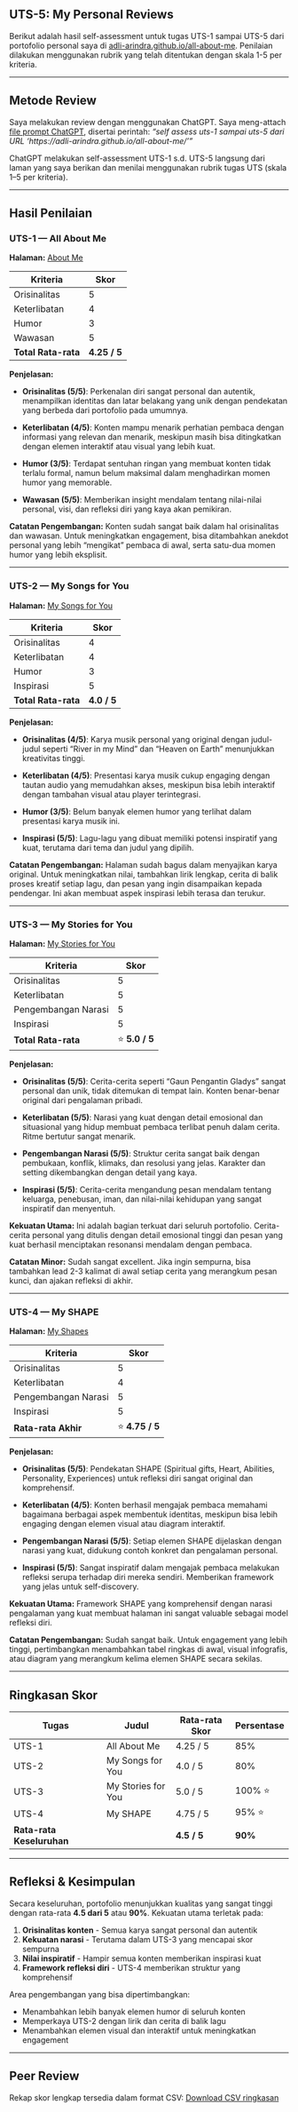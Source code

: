## UTS-5: My Personal Reviews

Berikut adalah hasil self-assessment untuk tugas UTS-1 sampai UTS-5 dari portofolio personal saya di [adli-arindra.github.io/all-about-me](https://adli-arindra.github.io/all-about-me/). Penilaian dilakukan menggunakan rubrik yang telah ditentukan dengan skala 1-5 per kriteria.

---

## Metode Review

Saya melakukan review dengan menggunakan ChatGPT. Saya meng-attach [file prompt ChatGPT](skor_uts.pdf), disertai perintah: *"self assess uts-1 sampai uts-5 dari URL 'https://adli-arindra.github.io/all-about-me/'"*

ChatGPT melakukan self-assessment UTS-1 s.d. UTS-5 langsung dari laman yang saya berikan dan menilai menggunakan rubrik tugas UTS (skala 1–5 per kriteria).

---

## Hasil Penilaian

### UTS-1 — All About Me

**Halaman:** [About Me](https://adli-arindra.github.io/all-about-me/)

| Kriteria            | Skor         |
| ------------------- | ------------ |
| Orisinalitas        | 5            |
| Keterlibatan        | 4            |
| Humor               | 3            |
| Wawasan             | 5            |
| **Total Rata-rata** | **4.25 / 5** |

**Penjelasan:**

- **Orisinalitas (5/5)**: Perkenalan diri sangat personal dan autentik, menampilkan identitas dan latar belakang yang unik dengan pendekatan yang berbeda dari portofolio pada umumnya.

- **Keterlibatan (4/5)**: Konten mampu menarik perhatian pembaca dengan informasi yang relevan dan menarik, meskipun masih bisa ditingkatkan dengan elemen interaktif atau visual yang lebih kuat.

- **Humor (3/5)**: Terdapat sentuhan ringan yang membuat konten tidak terlalu formal, namun belum maksimal dalam menghadirkan momen humor yang memorable.

- **Wawasan (5/5)**: Memberikan insight mendalam tentang nilai-nilai personal, visi, dan refleksi diri yang kaya akan pemikiran.

**Catatan Pengembangan:** Konten sudah sangat baik dalam hal orisinalitas dan wawasan. Untuk meningkatkan engagement, bisa ditambahkan anekdot personal yang lebih "mengikat" pembaca di awal, serta satu-dua momen humor yang lebih eksplisit.

---

### UTS-2 — My Songs for You

**Halaman:** [My Songs for You](https://adli-arindra.github.io/all-about-me/My_Song_for_You/index.html)

| Kriteria            | Skor        |
| ------------------- | ----------- |
| Orisinalitas        | 4           |
| Keterlibatan        | 4           |
| Humor               | 3           |
| Inspirasi           | 5           |
| **Total Rata-rata** | **4.0 / 5** |

**Penjelasan:**

- **Orisinalitas (4/5)**: Karya musik personal yang original dengan judul-judul seperti "River in my Mind" dan "Heaven on Earth" menunjukkan kreativitas tinggi.

- **Keterlibatan (4/5)**: Presentasi karya musik cukup engaging dengan tautan audio yang memudahkan akses, meskipun bisa lebih interaktif dengan tambahan visual atau player terintegrasi.

- **Humor (3/5)**: Belum banyak elemen humor yang terlihat dalam presentasi karya musik ini.

- **Inspirasi (5/5)**: Lagu-lagu yang dibuat memiliki potensi inspiratif yang kuat, terutama dari tema dan judul yang dipilih.

**Catatan Pengembangan:** Halaman sudah bagus dalam menyajikan karya original. Untuk meningkatkan nilai, tambahkan lirik lengkap, cerita di balik proses kreatif setiap lagu, dan pesan yang ingin disampaikan kepada pendengar. Ini akan membuat aspek inspirasi lebih terasa dan terukur.

---

### UTS-3 — My Stories for You

**Halaman:** [My Stories for You](https://adli-arindra.github.io/all-about-me/My_Stories_for_You/index.html)

| Kriteria            | Skor          |
| ------------------- | ------------- |
| Orisinalitas        | 5             |
| Keterlibatan        | 5             |
| Pengembangan Narasi | 5             |
| Inspirasi           | 5             |
| **Total Rata-rata** | ⭐ **5.0 / 5** |

**Penjelasan:**

- **Orisinalitas (5/5)**: Cerita-cerita seperti "Gaun Pengantin Gladys" sangat personal dan unik, tidak ditemukan di tempat lain. Konten benar-benar original dari pengalaman pribadi.

- **Keterlibatan (5/5)**: Narasi yang kuat dengan detail emosional dan situasional yang hidup membuat pembaca terlibat penuh dalam cerita. Ritme bertutur sangat menarik.

- **Pengembangan Narasi (5/5)**: Struktur cerita sangat baik dengan pembukaan, konflik, klimaks, dan resolusi yang jelas. Karakter dan setting dikembangkan dengan detail yang kaya.

- **Inspirasi (5/5)**: Cerita-cerita mengandung pesan mendalam tentang keluarga, penebusan, iman, dan nilai-nilai kehidupan yang sangat inspiratif dan menyentuh.

**Kekuatan Utama:** Ini adalah bagian terkuat dari seluruh portofolio. Cerita-cerita personal yang ditulis dengan detail emosional tinggi dan pesan yang kuat berhasil menciptakan resonansi mendalam dengan pembaca.

**Catatan Minor:** Sudah sangat excellent. Jika ingin sempurna, bisa tambahkan lead 2-3 kalimat di awal setiap cerita yang merangkum pesan kunci, dan ajakan refleksi di akhir.

---

### UTS-4 — My SHAPE

**Halaman:** [My Shapes](https://adli-arindra.github.io/all-about-me/My_Shapes/index.html)

| Kriteria            | Skor           |
| ------------------- | -------------- |
| Orisinalitas        | 5              |
| Keterlibatan        | 4              |
| Pengembangan Narasi | 5              |
| Inspirasi           | 5              |
| **Rata-rata Akhir** | ⭐ **4.75 / 5** |

**Penjelasan:**

- **Orisinalitas (5/5)**: Pendekatan SHAPE (Spiritual gifts, Heart, Abilities, Personality, Experiences) untuk refleksi diri sangat original dan komprehensif.

- **Keterlibatan (4/5)**: Konten berhasil mengajak pembaca memahami bagaimana berbagai aspek membentuk identitas, meskipun bisa lebih engaging dengan elemen visual atau diagram interaktif.

- **Pengembangan Narasi (5/5)**: Setiap elemen SHAPE dijelaskan dengan narasi yang kuat, didukung contoh konkret dan pengalaman personal.

- **Inspirasi (5/5)**: Sangat inspiratif dalam mengajak pembaca melakukan refleksi serupa terhadap diri mereka sendiri. Memberikan framework yang jelas untuk self-discovery.

**Kekuatan Utama:** Framework SHAPE yang komprehensif dengan narasi pengalaman yang kuat membuat halaman ini sangat valuable sebagai model refleksi diri.

**Catatan Pengembangan:** Sudah sangat baik. Untuk engagement yang lebih tinggi, pertimbangkan menambahkan tabel ringkas di awal, visual infografis, atau diagram yang merangkum kelima elemen SHAPE secara sekilas.

---

## Ringkasan Skor

| Tugas  | Judul               | Rata-rata Skor | Persentase |
| ------ | ------------------- | -------------- | ---------- |
| UTS-1  | All About Me        | 4.25 / 5       | 85%        |
| UTS-2  | My Songs for You    | 4.0 / 5        | 80%        |
| UTS-3  | My Stories for You  | 5.0 / 5        | 100% ⭐    |
| UTS-4  | My SHAPE            | 4.75 / 5       | 95% ⭐     |
| **Rata-rata Keseluruhan** | | **4.5 / 5** | **90%** |

---

## Refleksi & Kesimpulan

Secara keseluruhan, portofolio menunjukkan kualitas yang sangat tinggi dengan rata-rata **4.5 dari 5** atau **90%**. Kekuatan utama terletak pada:

1. **Orisinalitas konten** - Semua karya sangat personal dan autentik
2. **Kekuatan narasi** - Terutama dalam UTS-3 yang mencapai skor sempurna
3. **Nilai inspiratif** - Hampir semua konten memberikan inspirasi kuat
4. **Framework refleksi diri** - UTS-4 memberikan struktur yang komprehensif

Area pengembangan yang bisa dipertimbangkan:

- Menambahkan lebih banyak elemen humor di seluruh konten
- Memperkaya UTS-2 dengan lirik dan cerita di balik lagu
- Menambahkan elemen visual dan interaktif untuk meningkatkan engagement

---

## Peer Review

Rekap skor lengkap tersedia dalam format CSV: [Download CSV ringkasan](peer_review.xlsx)
